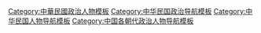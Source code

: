 [[Category:中華民國政治人物模板|Category:中華民國政治人物模板]]
[[Category:中华民国政治导航模板|Category:中华民国政治导航模板]]
[[Category:中华民国人物导航模板|Category:中华民国人物导航模板]]
[[Category:中国各朝代政治人物导航模板|Category:中国各朝代政治人物导航模板]]